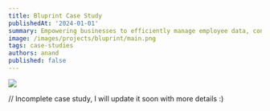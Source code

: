 ```yaml
---
title: Bluprint Case Study
publishedAt: '2024-01-01'
summary: Empowering businesses to efficiently manage employee data, contracts, and compliance in one centralized platform.
image: /images/projects/bluprint/main.png
tags: case-studies
authors: anand
published: false
---
```


![](/images/blog/bluprint/1.webp)

// Incomplete case study, I will update it soon with more details :)
